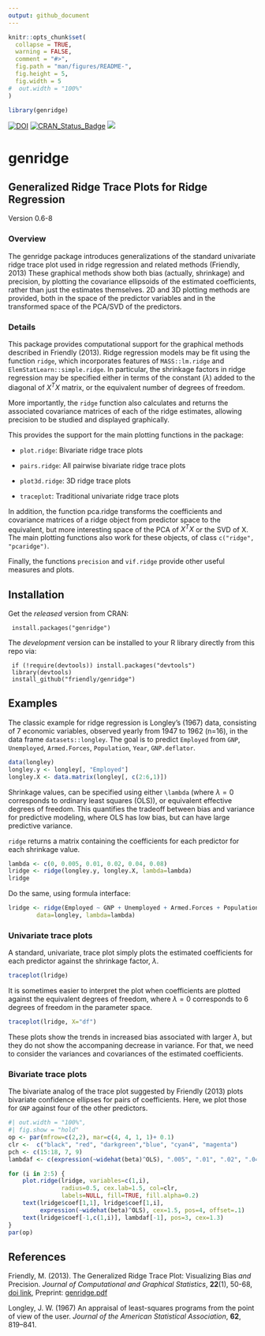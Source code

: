 ```yaml
---
output: github_document
---
```


<!-- README.md is generated from README.Rmd. Please edit that file -->

```r
knitr::opts_chunk$set(
  collapse = TRUE,
  warning = FALSE,
  comment = "#>",
  fig.path = "man/figures/README-",
  fig.height = 5,
  fig.width = 5
#  out.width = "100%"
)

library(genridge)
```

<!-- badges: start -->
[![DOI](https://zenodo.org/badge/105555707.svg)](https://zenodo.org/badge/latestdoi/105555707)
[![CRAN_Status_Badge](http://www.r-pkg.org/badges/version/genridge)](https://cran.r-project.org/package=genridge)
[![](http://cranlogs.r-pkg.org/badges/grand-total/genridge)](https://cran.r-project.org/package=genridge)
<!-- badges: end -->

# genridge

## Generalized Ridge Trace Plots for Ridge Regression

Version 0.6-8

### Overview

The genridge package introduces generalizations of the standard univariate
ridge trace plot used in ridge regression and related methods (Friendly, 2013)  These graphical methods
show both bias (actually, shrinkage) and precision, by plotting the covariance ellipsoids of the estimated
coefficients, rather than just the estimates themselves.  2D and 3D plotting methods are provided,
both in the space of the predictor variables and in the transformed space of the PCA/SVD of the
predictors.  

### Details

This package provides computational support for the graphical methods described in Friendly (2013). Ridge regression models may be fit using the function `ridge`, which incorporates features of `MASS::lm.ridge` and `ElemStatLearn::simple.ridge`. In particular, the shrinkage factors in ridge regression may be specified either in terms of the constant ($\lambda$) added to the diagonal of $X^T X$ matrix, or the equivalent number of degrees of freedom.

More importantly, the `ridge` function also calculates and returns the associated covariance matrices of each of the ridge estimates, allowing precision to be studied and displayed graphically.

This provides the support for the main plotting functions in the package:

* `plot.ridge`: Bivariate ridge trace plots

* `pairs.ridge`: All pairwise bivariate ridge trace plots

* `plot3d.ridge`: 3D ridge trace plots

* `traceplot`: Traditional univariate ridge trace plots

In addition, the function pca.ridge transforms the coefficients and covariance matrices of a ridge object from predictor space to the equivalent, but more interesting space of the PCA of $X^T X$ or the SVD of X. The main plotting functions also work for these objects, of class `c("ridge", "pcaridge")`.

Finally, the functions `precision` and `vif.ridge` provide other useful measures and plots.

## Installation

Get the _released_ version from CRAN:

     install.packages("genridge")

The _development_ version can be installed to your R library directly from this repo via:

     if (!require(devtools)) install.packages("devtools")
     library(devtools)
     install_github("friendly/genridge")

## Examples

The classic example for ridge regression is Longley's (1967) data, consisting of 7 economic variables, observed yearly from 1947 to 1962 (n=16), in the data frame `datasets::longley`.
The goal is to predict `Employed` from `GNP`, `Unemployed`, `Armed.Forces`, `Population`, `Year`,
`GNP.deflator`.

```r
data(longley)
longley.y <- longley[, "Employed"]
longley.X <- data.matrix(longley[, c(2:6,1)])
```

Shrinkage values, can be specified using either `\lambda` (where $\lambda = 0$ corresponds to ordinary
least squares (OLS)),
or equivalent effective degrees of freedom.
This quantifies the tradeoff between bias and variance for predictive modeling, 
where OLS has low bias, but can have large predictive variance.

`ridge` returns a matrix containing the coefficients for each predictor for each shrinkage value.
```r
lambda <- c(0, 0.005, 0.01, 0.02, 0.04, 0.08)
lridge <- ridge(longley.y, longley.X, lambda=lambda)
lridge
```

Do the same, using formula interface:
```r
lridge <- ridge(Employed ~ GNP + Unemployed + Armed.Forces + Population + Year + GNP.deflator, 
		data=longley, lambda=lambda)
```


### Univariate trace plots

A standard, univariate, trace plot simply plots the estimated coefficients for each predictor
against the shrinkage factor, $\lambda$.
```r
traceplot(lridge)
```

It is sometimes easier to interpret the plot when coefficients are plotted against the equivalent
degrees of freedom, where $\lambda = 0$ corresponds to 6 degrees of freedom in the parameter
space.
```r
traceplot(lridge, X="df")
```

These plots show the trends in increased bias associated with larger $\lambda$, but they do not
show the accompaning decrease in variance. For that, we need to consider the variances and
covariances of the estimated coefficients.

### Bivariate trace plots

The bivariate analog of the trace plot suggested by Friendly (2013) plots bivariate
confidence ellipses for pairs of coefficients. Here, we plot those for `GNP` against
four of the other predictors.

```r
#| out.width = "100%",
#| fig.show = "hold"
op <- par(mfrow=c(2,2), mar=c(4, 4, 1, 1)+ 0.1)
clr <-  c("black", "red", "darkgreen","blue", "cyan4", "magenta")
pch <- c(15:18, 7, 9)
lambdaf <- c(expression(~widehat(beta)^OLS), ".005", ".01", ".02", ".04", ".08")

for (i in 2:5) {
	plot.ridge(lridge, variables=c(1,i), 
	           radius=0.5, cex.lab=1.5, col=clr, 
	           labels=NULL, fill=TRUE, fill.alpha=0.2)
	text(lridge$coef[1,1], lridge$coef[1,i], 
	     expression(~widehat(beta)^OLS), cex=1.5, pos=4, offset=.1)
	text(lridge$coef[-1,c(1,i)], lambdaf[-1], pos=3, cex=1.3)
}
par(op)
```


## References

Friendly, M. (2013).
The Generalized Ridge Trace Plot: Visualizing Bias *and* Precision.
*Journal of Computational and Graphical Statistics*, **22**(1), 50-68,
[doi link](http://dx.doi.org/10.1080/10618600.2012.681237), Preprint:
[genridge.pdf](http://euclid.psych.yorku.ca/datavis/papers/genridge.pdf)

Longley, J. W.  (1967) An appraisal of least-squares programs from the point of view of the user. 
_Journal of the American Statistical Association_,
**62**, 819–841.
